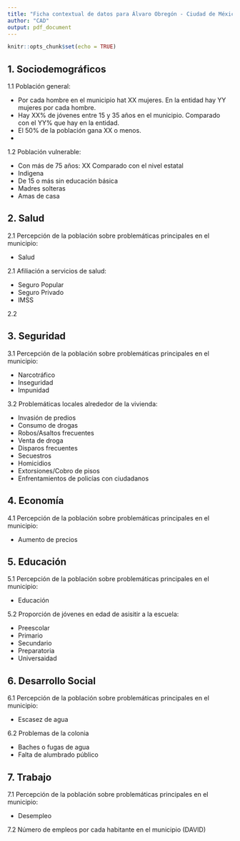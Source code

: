 ```yaml
---
title: "Ficha contextual de datos para Álvaro Obregón - Ciudad de México"
author: "CAD"
output: pdf_document
---
```


```r
knitr::opts_chunk$set(echo = TRUE)
```

## 1. Sociodemográficos

1.1 Población general:

  - Por cada hombre en el municipio hat XX mujeres. En la entidad hay YY mujeres por cada hombre.
  - Hay XX% de jóvenes entre 15 y 35 años en el municipio. Comparado con el YY% que hay en la entidad.
  - El 50% de la población gana XX o menos.
  - 

1.2 Población vulnerable: 

  - Con más de 75 años: XX Comparado con el nivel estatal 
  - Indigena
  - De 15 o más sin educación básica
  - Madres solteras
  - Amas de casa


## 2. Salud

2.1 Percepción de la población sobre problemáticas principales en el municipio:  

  - Salud

2.1 Afiliación a servicios de salud:

  - Seguro Popular
  - Seguro Privado
  - IMSS
  
2.2 

## 3. Seguridad

3.1 Percepción de la población sobre problemáticas principales en el municipio:  

  - Narcotráfico
  - Inseguridad
  - Impunidad

3.2 Problemáticas locales alrededor de la vivienda: 

  - Invasión de predios
  - Consumo de drogas
  - Robos/Asaltos frecuentes
  - Venta de droga
  - Disparos frecuentes
  - Secuestros
  - Homicidios
  - Extorsiones/Cobro de pisos
  - Enfrentamientos de policías con ciudadanos

## 4. Economía

4.1 Percepción de la población sobre problemáticas principales en el municipio:  

  - Aumento de precios

## 5. Educación

5.1 Percepción de la población sobre problemáticas principales en el municipio:  

  - Educación

5.2 Proporción de jóvenes en edad de asisitir a la escuela:

  - Preescolar
  - Primario
  - Secundario
  - Preparatoria
  - Universaidad

## 6. Desarrollo Social

6.1 Percepción de la población sobre problemáticas principales en el municipio:  

  - Escasez de agua

6.2 Problemas de la colonia

  - Baches o fugas de agua
  - Falta de alumbrado público



## 7. Trabajo

7.1 Percepción de la población sobre problemáticas principales en el municipio:  
  
  - Desempleo
  
7.2 Número de empleos por cada habitante en el municipio  (DAVID)